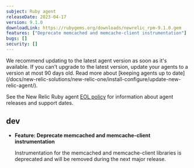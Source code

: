 ```yaml
---
subject: Ruby agent
releaseDate: 2023-04-17
version: 9.1.0
downloadLink: https://rubygems.org/downloads/newrelic_rpm-9.1.0.gem
features: ["Deprecate memcached and memcache-client instrumentation"]
bugs: []
security: []
---
```


<Callout variant="important">
  We recommend updating to the latest agent version as soon as it's available. If you can't upgrade to the latest version, update your agents to a version at most 90 days old. Read more about [keeping agents up to date](/docs/new-relic-solutions/new-relic-one/install-configure/update-new-relic-agent/).

  See the New Relic Ruby agent [EOL policy](https://docs.newrelic.com/docs/apm/agents/ruby-agent/getting-started/ruby-agent-eol-policy/) for information about agent releases and support dates.
</Callout>

## dev

- **Feature: Deprecate memcached and memcache-client instrumentation**

  Instrumentation for the memcached and memcache-client libraries is deprecated and will be removed during the next major release.


